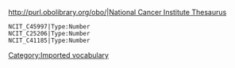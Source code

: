 http://purl.obolibrary.org/obo/|[http://purl.obolibrary.org/obo/ National Cancer Institute Thesaurus]
 NCIT_C45997|Type:Number
 NCIT_C25206|Type:Number
 NCIT_C41185|Type:Number


[[Category:Imported vocabulary]]